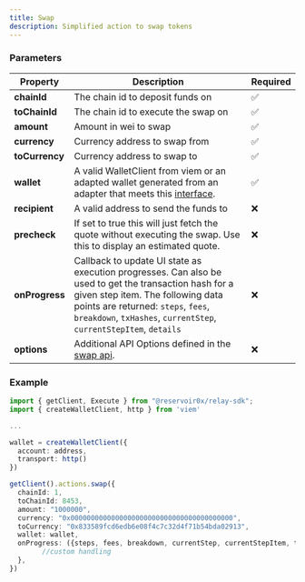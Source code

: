 ```yaml
---
title: Swap
description: Simplified action to swap tokens
---
```


### Parameters

| Property       | Description                                                                                                                                                                                                                                                                                                                                   | Required |
| -------------- | --------------------------------------------------------------------------------------------------------------------------------------------------------------------------------------------------------------------------------------------------------------------------------------------------------------------------------------------- | -------- |
| **chainId**    | The chain id to deposit funds on                                                                                                                                                                                                                                                                                                              | ✅      |
| **toChainId**  | The chain id to execute the swap on                                                                                                                                                                                                                                                                                                            | ✅      |
| **amount**        | Amount in wei to swap | ✅      |
| **currency**        | Currency address to swap from | ✅      |
| **toCurrency**        | Currency address to swap to | ✅      |
| **wallet**     | A valid WalletClient from viem or an adapted wallet generated from an adapter that meets this [interface](https://github.com/reservoirprotocol/relay-sdk/blob/main/packages/sdk/src/types/AdaptedWallet.ts).                                                                                                                                  | ✅      |
| **recipient**     | A valid address to send the funds to                                                                                                                                  | ❌      |
| **precheck**     | If set to true this will just fetch the quote without executing the swap. Use this to display an estimated quote.                                                                                                                                  | ❌      |
| **onProgress** | Callback to update UI state as execution progresses. Can also be used to get the transaction hash for a given step item. The following data points are returned: `steps`, `fees`, `breakdown`, `txHashes`, `currentStep`, `currentStepItem`, `details`                                                                                                                                                                                                                      | ❌      |
| **options**        | Additional API Options defined in the [swap api](/references/api/execute-swap). | ❌     |

### Example

```typescript
import { getClient, Execute } from "@reservoir0x/relay-sdk";
import { createWalletClient, http } from 'viem'

...

wallet = createWalletClient({
  account: address,
  transport: http()
})

getClient().actions.swap({
  chainId: 1,
  toChainId: 8453,
  amount: "1000000",
  currency: "0x0000000000000000000000000000000000000000",
  toCurrency: "0x833589fcd6edb6e08f4c7c32d4f71b54bda02913",
  wallet: wallet,
  onProgress: ({steps, fees, breakdown, currentStep, currentStepItem, txHashes, details}) => {
        //custom handling
  },
})

